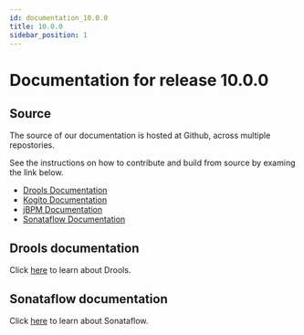 ```yaml
---
id: documentation_10.0.0
title: 10.0.0
sidebar_position: 1
---
```


# Documentation for release 10.0.0

## Source

The source of our documentation is hosted at Github, across multiple repostories.

See the instructions on how to contribute and build from source by examing the link below.

* [Drools Documentation](https://github.com/apache/incubator-kie-drools/tree/10.0.x/drools-docs)
* [Kogito Documentation](https://github.com/apache/incubator-kie-docs/tree/10.0.x/doc-content/apache-kie-kogito)
* [jBPM Documentation](https://github.com/apache/incubator-kie-docs/tree/10.0.x/doc-content/apache-kie-jbpm)
* [Sonataflow Documentation](https://github.com/apache/incubator-kie-kogito-docs/tree/10.0.x/)

## Drools documentation

<p>Click <a href="../../drools-docs" target="_blank" rel="noopener noreferrer">here</a> to learn about Drools.</p>

## Sonataflow documentation

<p>Click <a href="../../sonataflow-docs" target="_blank" rel="noopener noreferrer">here</a> to learn about Sonataflow.</p>